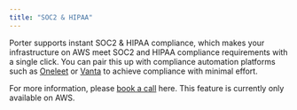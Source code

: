 ```yaml
---
title: "SOC2 & HIPAA"
---
```


Porter supports instant SOC2 & HIPAA compliance, which makes your infrastructure on AWS meet SOC2 and HIPAA compliance requirements with a single click.
You can pair this up with compliance automation platforms such as [Oneleet](https://www.oneleet.com/) or [Vanta](https://www.vanta.com/) to achieve compliance with minimal effort. 

For more information, please [book a call](https://cal.com/talk-to-porter/15min) here. This feature is currently only available on AWS.